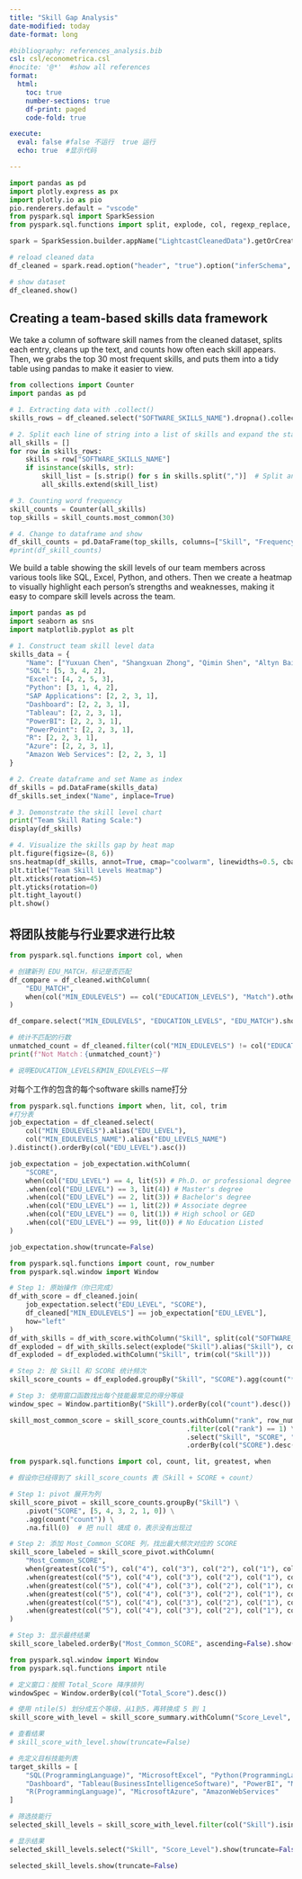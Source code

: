 ```yaml
---
title: "Skill Gap Analysis"
date-modified: today
date-format: long

#bibliography: references_analysis.bib
csl: csl/econometrica.csl
#nocite: '@*'  #show all references
format: 
  html:
    toc: true
    number-sections: true
    df-print: paged
    code-fold: true

execute:
  eval: false #false 不运行  true 运行
  echo: true  #显示代码

---
```

```python
import pandas as pd
import plotly.express as px
import plotly.io as pio
pio.renderers.default = "vscode"
from pyspark.sql import SparkSession
from pyspark.sql.functions import split, explode, col, regexp_replace, transform, isnan

spark = SparkSession.builder.appName("LightcastCleanedData").getOrCreate()

# reload cleaned data
df_cleaned = spark.read.option("header", "true").option("inferSchema", "true").option("multiLine","true").csv("data/lightcast_cleaned.csv")

# show dataset
df_cleaned.show()
```


## Creating a team-based skills data framework

We take a column of software skill names from the cleaned dataset, splits each entry, cleans up the text, and counts how often each skill appears. Then, we grabs the top 30 most frequent skills,  and puts them into a tidy table using pandas to make it easier to view.

```python
from collections import Counter
import pandas as pd

# 1. Extracting data with .collect()
skills_rows = df_cleaned.select("SOFTWARE_SKILLS_NAME").dropna().collect()

# 2. Split each line of string into a list of skills and expand the statistics
all_skills = []
for row in skills_rows:
    skills = row["SOFTWARE_SKILLS_NAME"] 
    if isinstance(skills, str):  
        skill_list = [s.strip() for s in skills.split(",")]  # Split and remove spaces
        all_skills.extend(skill_list)

# 3. Counting word frequency
skill_counts = Counter(all_skills)
top_skills = skill_counts.most_common(30) 

# 4. Change to dataframe and show
df_skill_counts = pd.DataFrame(top_skills, columns=["Skill", "Frequency"])
#print(df_skill_counts)
```

We build a table showing the skill levels of our team members across various tools like SQL, Excel, Python, and others. Then we create a heatmap to visually highlight each person's strengths and weaknesses, making it easy to compare skill levels across the team. 

```python
import pandas as pd
import seaborn as sns
import matplotlib.pyplot as plt

# 1. Construct team skill level data
skills_data = {
    "Name": ["Yuxuan Chen", "Shangxuan Zhong", "Qimin Shen", "Altyn Baigaliyeva"],
    "SQL": [5, 3, 4, 2],
    "Excel": [4, 2, 5, 3],
    "Python": [3, 1, 4, 2],
    "SAP Applications": [2, 2, 3, 1],
    "Dashboard": [2, 2, 3, 1],
    "Tableau": [2, 2, 3, 1],
    "PowerBI": [2, 2, 3, 1],
    "PowerPoint": [2, 2, 3, 1],
    "R": [2, 2, 3, 1],
    "Azure": [2, 2, 3, 1],
    "Amazon Web Services": [2, 2, 3, 1]
}

# 2. Create dataframe and set Name as index
df_skills = pd.DataFrame(skills_data)
df_skills.set_index("Name", inplace=True)

# 3. Demonstrate the skill level chart
print("Team Skill Rating Scale:")
display(df_skills) 

# 4. Visualize the skills gap by heat map
plt.figure(figsize=(8, 6))
sns.heatmap(df_skills, annot=True, cmap="coolwarm", linewidths=0.5, cbar_kws={'label': 'Skill Level'})
plt.title("Team Skill Levels Heatmap")
plt.xticks(rotation=45)  
plt.yticks(rotation=0)
plt.tight_layout()
plt.show()
```



## 将团队技能与行业要求进行比较
```python
from pyspark.sql.functions import col, when

# 创建新列 EDU_MATCH，标记是否匹配
df_compare = df_cleaned.withColumn(
    "EDU_MATCH",
    when(col("MIN_EDULEVELS") == col("EDUCATION_LEVELS"), "Match").otherwise("Mismatch")
)

df_compare.select("MIN_EDULEVELS", "EDUCATION_LEVELS", "EDU_MATCH").show(truncate=False)

# 统计不匹配的行数
unmatched_count = df_cleaned.filter(col("MIN_EDULEVELS") != col("EDUCATION_LEVELS")).count()
print(f"Not Match：{unmatched_count}")

# 说明EDUCATION_LEVELS和MIN_EDULEVELS一样

```


对每个工作的包含的每个software skills name打分
```python
from pyspark.sql.functions import when, lit, col, trim
#打分表
job_expectation = df_cleaned.select(
    col("MIN_EDULEVELS").alias("EDU_LEVEL"),
    col("MIN_EDULEVELS_NAME").alias("EDU_LEVELS_NAME")
).distinct().orderBy(col("EDU_LEVEL").asc())

job_expectation = job_expectation.withColumn(
    "SCORE",
    when(col("EDU_LEVEL") == 4, lit(5)) # Ph.D. or professional degree
    .when(col("EDU_LEVEL") == 3, lit(4)) # Master's degree
    .when(col("EDU_LEVEL") == 2, lit(3)) # Bachelor's degree 
    .when(col("EDU_LEVEL") == 1, lit(2)) # Associate degree
    .when(col("EDU_LEVEL") == 0, lit(1)) # High school or GED
    .when(col("EDU_LEVEL") == 99, lit(0)) # No Education Listed
)

job_expectation.show(truncate=False)

```

```python
from pyspark.sql.functions import count, row_number
from pyspark.sql.window import Window

# Step 1: 原始操作（你已完成）
df_with_score = df_cleaned.join(
    job_expectation.select("EDU_LEVEL", "SCORE"),
    df_cleaned["MIN_EDULEVELS"] == job_expectation["EDU_LEVEL"],
    how="left"
)
df_with_skills = df_with_score.withColumn("Skill", split(col("SOFTWARE_SKILLS_NAME"), ","))
df_exploded = df_with_skills.select(explode("Skill").alias("Skill"), col("SCORE"))
df_exploded = df_exploded.withColumn("Skill", trim(col("Skill")))

# Step 2: 按 Skill 和 SCORE 统计频次
skill_score_counts = df_exploded.groupBy("Skill", "SCORE").agg(count("*").alias("count"))

# Step 3: 使用窗口函数找出每个技能最常见的得分等级
window_spec = Window.partitionBy("Skill").orderBy(col("count").desc())

skill_most_common_score = skill_score_counts.withColumn("rank", row_number().over(window_spec)) \
                                            .filter(col("rank") == 1) \
                                            .select("Skill", "SCORE", "count") \
                                            .orderBy(col("SCORE").desc())

from pyspark.sql.functions import col, count, lit, greatest, when

# 假设你已经得到了 skill_score_counts 表（Skill + SCORE + count）

# Step 1: pivot 展开为列
skill_score_pivot = skill_score_counts.groupBy("Skill") \
    .pivot("SCORE", [5, 4, 3, 2, 1, 0]) \
    .agg(count("count")) \
    .na.fill(0)  # 把 null 填成 0，表示没有出现过

# Step 2: 添加 Most_Common_SCORE 列，找出最大频次对应的 SCORE
skill_score_labeled = skill_score_pivot.withColumn(
    "Most_Common_SCORE",
    when(greatest(col("5"), col("4"), col("3"), col("2"), col("1"), col("0")) == col("5"), lit(5))
    .when(greatest(col("5"), col("4"), col("3"), col("2"), col("1"), col("0")) == col("4"), lit(4))
    .when(greatest(col("5"), col("4"), col("3"), col("2"), col("1"), col("0")) == col("3"), lit(3))
    .when(greatest(col("5"), col("4"), col("3"), col("2"), col("1"), col("0")) == col("2"), lit(2))
    .when(greatest(col("5"), col("4"), col("3"), col("2"), col("1"), col("0")) == col("1"), lit(1))
    .when(greatest(col("5"), col("4"), col("3"), col("2"), col("1"), col("0")) == col("0"), lit(0))
)

# Step 3: 显示最终结果
skill_score_labeled.orderBy("Most_Common_SCORE", ascending=False).show(truncate=False)


```

```python
from pyspark.sql.window import Window
from pyspark.sql.functions import ntile

# 定义窗口：按照 Total_Score 降序排列
windowSpec = Window.orderBy(col("Total_Score").desc())

# 使用 ntile(5) 划分成五个等级，从1到5，再转换成 5 到 1
skill_score_with_level = skill_score_summary.withColumn("Score_Level", 6 - ntile(5).over(windowSpec))

# 查看结果
# skill_score_with_level.show(truncate=False)
```

```python
# 先定义目标技能列表
target_skills = [
    "SQL(ProgrammingLanguage)", "MicrosoftExcel", "Python(ProgrammingLanguage)", "SAPApplications",
    "Dashboard", "Tableau(BusinessIntelligenceSoftware)", "PowerBI", "MicrosoftPowerPoint",
    "R(ProgrammingLanguage)", "MicrosoftAzure", "AmazonWebServices"
]

# 筛选技能行
selected_skill_levels = skill_score_with_level.filter(col("Skill").isin(target_skills))

# 显示结果
selected_skill_levels.select("Skill", "Score_Level").show(truncate=False)

```

```python

selected_skill_levels.show(truncate=False)

```